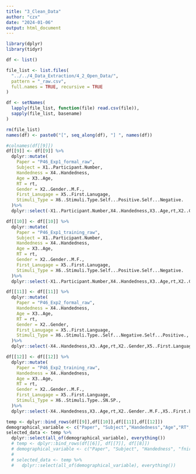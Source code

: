```yaml
---
title: "3_Clean_Data"
author: "czx"
date: "2024-01-06"
output: html_document
---
```

```r
library(dplyr)
library(tidyr)
```

```r
df <- list()
```

```r
file_list <- list.files(
  "../../4_Data_Extraction/4_2_Open_Data/", 
  pattern = "_raw.csv", 
  full.names = TRUE, recursive = TRUE
)

df <- setNames(
  lapply(file_list, function(file) read.csv(file)),
  sapply(file_list, basename)
)

rm(file_list)
names(df) <- paste0("[", seq_along(df), "] ", names(df))
```

```r
#colnames(df[[9]])
df[[9]] <- df[[9]] %>%
  dplyr::mutate(
    Paper = "P46_Exp1_formal_raw",
    Subject = X1..Participant.Number,
    Handedness = X4..Handedness,
    Age = X3..Age,
    RT = rt,
    Gender = X2..Gender..M.F.,
    First_Lanugage = X5..First.Lanugage,
    Stimuli_Type = X6..Stimuli.Type.Self...Positive.Self...Negative.
  )%>%
  dplyr::select(-X1..Participant.Number,X4..Handedness,X3..Age,rt,X2..Gender..M.F.,X5..First.Lanugage,X6..Stimuli.Type.Self...Positive.Self...Negative.)

```

```r
df[[10]] <- df[[10]] %>%
  dplyr::mutate(
    Paper = "P46_Exp1_training_raw",
    Subject = X1..Participant.Number,
    Handedness = X4..Handedness,
    Age = X3..Age,
    RT = rt,
    Gender = X2..Gender..M.F.,
    First_Lanugage = X5..First.Lanugage,
    Stimuli_Type = X6..Stimuli.Type.Self...Positive.Self...Negative.
  )%>%
  dplyr::select(-X1..Participant.Number,X4..Handedness,X3..Age,rt,X2..Gender..M.F.,X5..First.Lanugage,X6..Stimuli.Type.Self...Positive.Self...Negative.)

```

```r
df[[11]] <- df[[11]] %>%
  dplyr::mutate(
    Paper = "P46_Exp2_formal_raw",
    Handedness = X4..Handedness,
    Age = X3..Age,
    RT = rt,
    Gender = X2..Gender,
    First_Lanugage = X5..First.Language,
    Stimuli_Type = X6..Stimuli.Type..Self...Negative.Self...Positive.,
  )%>%
  dplyr::select(-X4..Handedness,X3..Age,rt,X2..Gender,X5..First.Language,X6..Stimuli.Type..Self...Negative.Self...Positive.)
```

```r
df[[12]] <- df[[12]] %>%
  dplyr::mutate(
    Paper = "P46_Exp2_training_raw",
    Handedness = X4..Handedness,
    Age = X3..Age,
    RT = rt,
    Gender = X2..Gender..M.F.,
    First_Lanugage = X5..First.Language,
    Stimuli_Type = X6..Stimuli.Type..SN.SP.,
  )%>%
  dplyr::select(-X4..Handedness,X3..Age,rt,X2..Gender..M.F.,X5..First.Language,X6..Stimuli.Type..SN.SP.)
```

```r
temp <- dplyr::bind_rows(df[[9]],df[[10]],df[[11]],df[[12]])
demographical_variable <- c("Paper", "Subject","Handedness","Age","RT","Gender","First_Lanugage","Stimuli_Type")
selected_data <- temp %>%
  dplyr::select(all_of(demographical_variable), everything())
  # temp <- dplyr::bind_rows(df[[6]], df[[7]], df[[8]])
  # demographical_variable <- c("Paper", "Subject", "Handedness", "fnir", "fnirscap", "eegsameday", "neurologicalcondition", "headinjury", "unconscious", "elecchemtherapy", "medication", "glassneed", "glasswith", "eatlast", "completededucation", "firstlanguage", "countryself", "countryparents")
  # 
  # selected_data <- temp %>%
  #   dplyr::select(all_of(demographical_variable), everything())
```

```r

```

